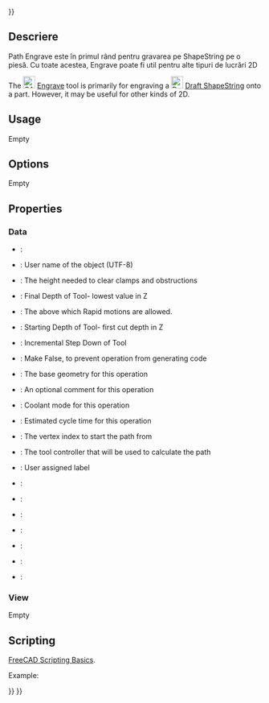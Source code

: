 <languages/>
{{UnfinishedDocu{{#translation:}}}}

{{Docnav
|[[CAM_Slot|Slot]]
|[[CAM_Deburr|Deburr]]
|[[CAM_Workbench|CAM]]
|IconL=CAM_Slot.svg
|IconR=CAM_Deburr.svg
|IconC=Workbench_CAM.svg
}}

<div class="mw-translate-fuzzy">
{{GuiCommand|Name=Path Engrave|Workbenches=[[Path Workbench|Path]]|MenuLocation=Path → Engrave|Shortcut|SeeAlso=}}
</div>

<span id="Description"></span>
<div class="mw-translate-fuzzy">
==Descriere==
Path Engrave este în primul rând pentru gravarea pe ShapeString pe o piesă. Cu toate acestea, Engrave poate fi util pentru alte tipuri de lucrări 2D
</div>

The [[Image:CAM_Engrave.svg|24px]] [[CAM_Engrave|Engrave]] tool is primarily for engraving a [[Image:Draft_ShapeString.svg|24px]] [[Draft_ShapeString|Draft ShapeString]] onto a part. However, it may be useful for other kinds of 2D.

==Usage==

Empty

==Options==

Empty

==Properties==

===Data===

{{TitleProperty|Base}}

* {{PropertyData|Placement}}:
* {{PropertyData|Label}}: User name of the object (UTF-8)

{{TitleProperty|Depth}}

* {{PropertyData|Clearance Height}}: The height needed to clear clamps and obstructions
* {{PropertyData|Final Depth}}: Final Depth of Tool- lowest value in Z
* {{PropertyData|Safe Height}}: The above which Rapid motions are allowed.
* {{PropertyData|Start Depth}}: Starting Depth of Tool- first cut depth in Z
* {{PropertyData|Step Down}}: Incremental Step Down of Tool

{{TitleProperty|Path}}

* {{PropertyData|Active}}: Make False, to prevent operation from generating code
* {{PropertyData|Base}}: The base geometry for this operation
* {{PropertyData|Comment}}: An optional comment for this operation
* {{PropertyData|Coolant Mode}}: Coolant mode for this operation
* {{PropertyData|Cycle Time}}: Estimated cycle time for this operation
* {{PropertyData|Start Vertex}}: The vertex index to start the path from
* {{PropertyData|Tool Controller}}: The tool controller that will be used to calculate the path
* {{PropertyData|User Label}}: User assigned label

{{TitleProperty|Hidden}}

* {{PropertyData|Base Object}}:
* {{PropertyData|Base Shapes}}:
* {{PropertyData|Expression Engine}}:
* {{PropertyData|Label2}}:
* {{PropertyData|Path}}:
* {{PropertyData|Proxy}}:
* {{PropertyData|Visibility}}:

===View===

Empty

==Scripting==

{{Emphasis|See also:}} [[FreeCAD_Scripting_Basics|FreeCAD Scripting Basics]].

Example:

{{Code|code=
#Place code example here.
}}


{{Docnav
|[[CAM_Slot|Slot]]
|[[CAM_Deburr|Deburr]]
|[[CAM_Workbench|CAM]]
|IconL=CAM_Slot.svg
|IconR=CAM_Deburr.svg
|IconC=Workbench_CAM.svg
}}

{{CAM_Tools_navi{{#translation:}}}}
{{Userdocnavi{{#translation:}}}}